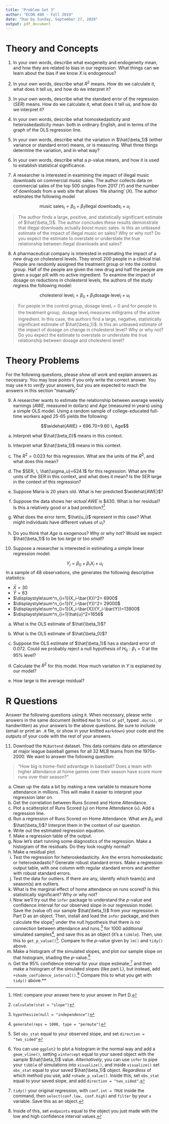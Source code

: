 ```yaml
---
title: "Problem Set 3"
author: "ECON 480 - Fall 2019"
date: "Due by Sunday, September 27, 2020"
output: pdf_document
---
```


<!--CLICK "KNIT" ABOVE TO RENDER TO HTML, PDF, OR WORD OUTPUT
In fact, try knitting right away and see what this produces!
-->

# Theory and Concepts

1. In your own words, describe what exogeneity and endogeneity mean, and how they are related to bias in our regression. What things can we learn about the bias if we know $X$ is endogenous?

\vspace{3in}

2. In your own words, describe what $R^2$ means. How do we calculate it, what does it tell us, and how do we interpret it?

\clearpage

3. In your own words, describe what the standard error of the regression ($SER$) means. How do we calculate it, what does it tell us, and how do we interpret it?

\vspace{3in}

4. In your own words, describe what homoskedasticity and heteroskedasticity mean: both in ordinary English, and in terms of the graph of the OLS regression line.

\clearpage

5. In your own words, describe what the variation in $\hat{\beta_1}$ (either variance or standard error) means, or is measuring. What three things determine the variation, and in what way?

\vspace{3in}

6. In your own words, describe what a $p$-value means, and how it is used to establish statistical significance.


\clearpage

7. A researcher is interested in examining the impact of illegal music downloads on commercial music sales. The author collects data on commercial sales of the top 500 singles from 2017 ($Y$) and the number of downloads from a web site that allows `file sharing' ($X$). The author estimates the following model

$$\text{music sales}_i = \beta_0+\beta_1 \text{illegal downloads}_i + u_i$$

> The author finds a large, positive, and statistically significant estimate of $\hat{\beta_1}$. The author concludes these results demonstrate that illegal downloads actually *boost* music sales. Is this an unbiased estimate of the impact of illegal music on sales? Why or why not? Do you expect the estimate to overstate or understate the true relationship between illegal downloads and sales?

\vspace{3in}

8. A pharmaceutical company is interested in estimating the impact of a new drug on cholesterol levels. They enroll 200 people in a clinical trial. People are randomly assigned the treatment group or into the control group. Half of the people are given the new drug and half the people are given a sugar pill with no active ingredient. To examine the impact of dosage on reductions in cholesterol levels, the authors of the study regress the following model:

$$\text{cholesterol level}_i = \beta_0+\beta_1 \text{dosage level}_i + u_i$$

> For people in the control group, dosage level$_i=0$ and for people in the treatment group, dosage level$_i$ measures milligrams of the active ingredient. In this case, the authors find a large, negative, statistically significant estimate of $\hat{\beta_1}$. Is this an unbiased estimate of the impact of dosage on change in cholesterol level? Why or why not? Do you expect the estimate to overstate or understate the true relationship between dosage and cholesterol level?

\clearpage

# Theory Problems

For the following questions, please *show all work* and explain answers as necessary. You may lose points if you only write the correct answer. You may use `R` to *verify* your answers, but you are expected to reach the answers in this section "manually."

9. A researcher wants to estimate the relationship between average weekly earnings $(AWE$, measured in dollars) and $Age$ (measured in years) using a simple OLS model. Using a random sample of college-educated full-time workers aged 25-65 yields the following:

$$\widehat{AWE} = 696.70+9.60 \, Age$$

a. Interpret what $\hat{\beta_0}$ means in this context.

\vspace{1.5in}

b. Interpret what $\hat{\beta_1}$ means in this context.

\vspace{1.5in}

c. The $R^2=0.023$ for this regression. What are the units of the $R^2$, and what does this mean?

\vspace{1.5in}

d. The $SER, \, \hat{\sigma_u}=624.1$ for this regression. What are the units of the SER in this context, and what does it mean? Is the SER large in the context of this regression?

\clearpage

e. Suppose Maria is 20 years old. What is her predicted $\widehat{AWE}$?

\vspace{1.5in}

f. Suppose the data shows her *actual* $AWE$ is $430. What is her residual? Is this a relatively good or a bad prediction?^[Hint: compare your answer here to your answer in Part D.]

\vspace{1.5in}

g. What does the error term, $\hat{u_i}$ represent in this case? What might individuals have different values of $u_i$?

\vspace{1.5in}

h. Do you think that $Age$ is exogenous? Why or why not? Would we expect $\hat{\beta_1}$ to be too *large* or too *small*?

\clearpage

10. Suppose a researcher is interested in estimating a simple linear regression model:

$$Y_i=\beta_0+\beta_1X_i+u_i$$
In a sample of 48 observations, she generates the following descriptive statistics:

- $\bar{X}=30$
- $\bar{Y}=63$
- $\displaystyle\sum^n_{i=1}(X_i-\bar{X})^2= 6900$
- $\displaystyle\sum^n_{i=1}(Y_i-\bar{Y})^2= 29000$
- $\displaystyle\sum^n_{i=1}(X_i-\bar{X})(Y_i-\bar{Y})=13800$
- $\displaystyle\sum^n_{i=1}\hat{u}^2=1656$

a. What is the OLS estimate of $\hat{\beta_1}$?

\vspace{2in}

b. What is the OLS estimate of $\hat{\beta_0}$?


\vspace{2in}

c. Suppose the OLS estimate of $\hat{\beta_1}$ has a standard error of $0.072$. Could we probably reject a null hypothesis of $H_0: \beta_1=0$ at the 95% level?


\clearpage

d. Calculate the $R^2$ for this model. How much variation in $Y$ is explained by our model?

\vspace{2in}

e. How large is the average residual?

\clearpage

# R Questions

Answer the following questions using `R`. When necessary, please write answers in the same document (knitted `Rmd` to `html` or `pdf`, typed `.doc(x)`, or handwritten) as your answers to the above questions. Be sure to include (email or print an `.R` file, or show in your knitted `markdown`) your code and the outputs of your code with the rest of your answers.

11. Download the `MLBattend` dataset. This data contains data on attendance at major league baseball games for all 32 MLB teams from the 1970s-2000. We want to answer the following question:

> "How big is home-field advantage in baseball? Does a team with higher attendance at home games over their season have score more runs over their season?"

a. Clean up the data a bit by making a new variable to measure home attendance in millions. This will make it easier to interpret your regression later on.
b. Get the correlation between Runs Scored and Home Attendance.
c. Plot a scatterplot of Runs Scored (`y`) on Home Attendance (`x`). Add a regression line.
d. Run a regression of Runs Scored on Home Attendance. What are $\beta_0$ and $\hat{\beta_1}$? Interpret them in the context of our question.
e. Write out the estimated regression equation.
f. Make a regression table of the output.
g. Now let's start running some diagnostics of the regression. Make a histogram of the residuals. Do they look roughly normal?
h. Make a residual plot.
i. Test the regression for heteroskedasticity. Are the errors homoskedastic or heteroskedastic? Generate robust standard errors. Make a regression output table, with one column with regular standard errors and another with robust standard errors.
j. Test the data for outliers. If there are any, identify which team(s) and season(s) are outliers.
k. What is the marginal effect of home attendance on runs scored? Is this statistically significant? Why or why not?
l. Now we'll try out the `infer` package to understand the $p$-value and confidence interval for our observed slope in our regression model. Save the (value of) our sample $\hat{\beta_1}$ from your regression in Part D as an object. Then, install and load the `infer` package, and then calculate the slope^[`calculate(stat = "slope")`] under the null hypothesis that there is no connection between attendance and runs.^[`hypothesize(null = "independence")`] for 1000 additional simulated samples^[`generate(reps = 1000, type = "permute")`], and save this as an object (it's a `tibble`). Then, use this to `get_p_value()`^[Set `obs_stat` equal to your observed slope, and set `direction = "two_sided"`]. Compare to the $p$-value given by `lm()` and `tidy()` above.
m. Make a histogram of the simulated slopes, and plot our sample slope on that histogram, shading the $p$-value.^[You can use `ggplot2` to plot a histogram in the normal way and add a `geom_vline()`, setting `xintercept` equal to your saved object with the sample $\hat{\beta_1}$ value. *Alternatively*, you can use `infer` to pipe your `tibble` of simulations into `visualize()`, and inside `visualize()` set `obs_stat` equal to your saved $\hat{\beta_1}$ object. *Regardless* of which method you use, add `+shade_p_value()`. Inside this, set `obs_stat` equal to your saved slope, and add `direction = "two_sided"`.]
n. Get the 95% confidence interval for your slope estimate,^[`tidy()` your original regression, with `conf.int = TRUE` inside the command, then `select(conf.low, conf.high)` and `filter` by your `x` variable. Save this as an object.] and then make a histogram of the simulated slopes (like part L), but instead, add `+shade_confidence_interval()`.^[Inside of this, set `endpoints` equal to the object you just made with the low and high confidence interval values.] Compare this to what you get with `tidy()` above.**
